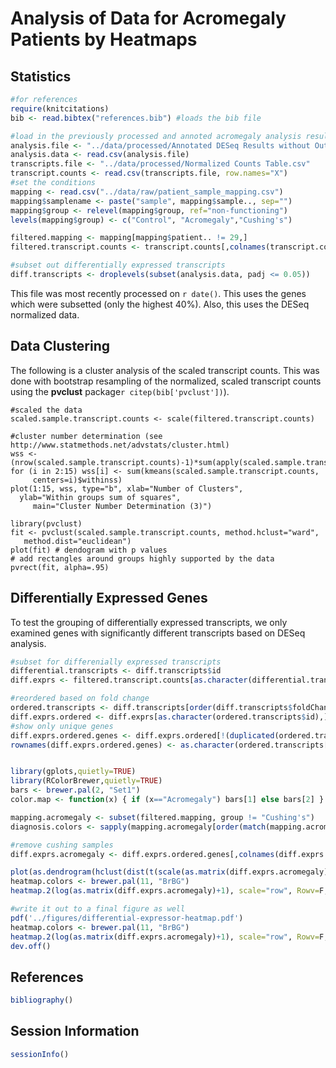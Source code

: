 Analysis of Data for Acromegaly Patients by Heatmaps
=============================================================

Statistics
----------

```r
#for references
require(knitcitations)
bib <- read.bibtex("references.bib") #loads the bib file

#load in the previously processed and annoted acromegaly analysis results
analysis.file <- "../data/processed/Annotated DESeq Results without Outlier - Acromegaly.csv"
analysis.data <- read.csv(analysis.file)
transcripts.file <- "../data/processed/Normalized Counts Table.csv"
transcript.counts <- read.csv(transcripts.file, row.names="X")
#set the conditions
mapping <- read.csv("../data/raw/patient_sample_mapping.csv")
mapping$samplename <- paste("sample", mapping$sample.., sep="")
mapping$group <- relevel(mapping$group, ref="non-functioning")
levels(mapping$group) <- c("Control", "Acromegaly","Cushing's")

filtered.mapping <- mapping[mapping$patient.. != 29,]
filtered.transcript.counts <- transcript.counts[,colnames(transcript.counts) != mapping[mapping$patient.. == 29,]$samplename]

#subset out differentially expressed transcripts
diff.transcripts <- droplevels(subset(analysis.data, padj <= 0.05))
```
This file was most recently processed on ```r date()```.  This uses the genes which were subsetted (only the highest 40\%).  Also, this uses the DESeq normalized data.

Data Clustering
----------------
The following is a cluster analysis of the scaled transcript counts.  This was done with bootstrap resampling of the normalized, scaled transcript counts using the **pvclust** package`r citep(bib['pvclust'])`). 

```clustering
#scaled the data
scaled.sample.transcript.counts <- scale(filtered.transcript.counts)

#cluster number determination (see http://www.statmethods.net/advstats/cluster.html)
wss <- (nrow(scaled.sample.transcript.counts)-1)*sum(apply(scaled.sample.transcript.counts,2,var))
for (i in 2:15) wss[i] <- sum(kmeans(scaled.sample.transcript.counts, 
     centers=i)$withinss)
plot(1:15, wss, type="b", xlab="Number of Clusters",
  ylab="Within groups sum of squares",
     main="Cluster Number Determination (3)")

library(pvclust)
fit <- pvclust(scaled.sample.transcript.counts, method.hclust="ward",
   method.dist="euclidean")
plot(fit) # dendogram with p values
# add rectangles around groups highly supported by the data
pvrect(fit, alpha=.95)
```


Differentially Expressed Genes
----------------------------------

To test the grouping of differentially expressed transcripts, we only examined genes with significantly different transcripts based on DESeq analysis.

```r

#subset for differenially expressed transcripts
differential.transcripts <- diff.transcripts$id
diff.exprs <- filtered.transcript.counts[as.character(differential.transcripts),]

#reordered based on fold change
ordered.transcripts <- diff.transcripts[order(diff.transcripts$foldChange),]
diff.exprs.ordered <- diff.exprs[as.character(ordered.transcripts$id),]
#show only unique genes
diff.exprs.ordered.genes <- diff.exprs.ordered[!(duplicated(ordered.transcripts$external_gene_id, incomparables=F)),]
rownames(diff.exprs.ordered.genes) <- as.character(ordered.transcripts[!(duplicated(ordered.transcripts$external_gene_id, incomparables=F)),]$external_gene_id)


library(gplots,quietly=TRUE)
library(RColorBrewer,quietly=TRUE)
bars <- brewer.pal(2, "Set1")
color.map <- function(x) { if (x=="Acromegaly") bars[1] else bars[2] }

mapping.acromegaly <- subset(filtered.mapping, group != "Cushing's")
diagnosis.colors <- sapply(mapping.acromegaly[order(match(mapping.acromegaly$samplename,colnames(diff.exprs))),]$group, FUN=color.map)

#remove cushing samples
diff.exprs.acromegaly <- diff.exprs.ordered.genes[,colnames(diff.exprs.ordered.genes) %in% mapping.acromegaly$samplename]

plot(as.dendrogram(hclust(dist(t(scale(as.matrix(diff.exprs.acromegaly)))))))
heatmap.colors <- brewer.pal(11, "BrBG")
heatmap.2(log(as.matrix(diff.exprs.acromegaly)+1), scale="row", Rowv=F, ColSideColors=diagnosis.colors, col=heatmap.colors, density.info="none", trace="none", labCol=F, margins=c(6,6))

#write it out to a final figure as well
pdf('../figures/differential-expressor-heatmap.pdf')
heatmap.colors <- brewer.pal(11, "BrBG")
heatmap.2(log(as.matrix(diff.exprs.acromegaly)+1), scale="row", Rowv=F, ColSideColors=diagnosis.colors, col=heatmap.colors, density.info="none", trace="none", labCol=F, margins=c(6,6))
dev.off()
```

References
-----------
```r
bibliography()
```

Session Information
-------------------
```r
sessionInfo()
```
